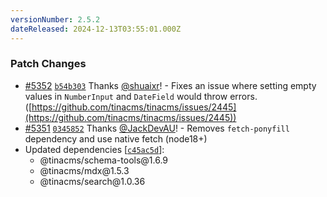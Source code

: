 ```yaml
---
versionNumber: 2.5.2
dateReleased: 2024-12-13T03:55:01.000Z
---
```


### Patch Changes

* [#5352](https://github.com/tinacms/tinacms/pull/5352) [`b54b303`](https://github.com/tinacms/tinacms/commit/b54b303a8290528230dc83d8fb1b7535df7199f6) Thanks [@shuaixr](https://github.com/shuaixr)! - Fixes an issue where setting empty values in `NumberInput` and `DateField` would throw errors. ([https://github.com/tinacms/tinacms/issues/2445](https://github.com/tinacms/tinacms/issues/2445))
* [#5351](https://github.com/tinacms/tinacms/pull/5351) [`0345852`](https://github.com/tinacms/tinacms/commit/0345852e3a7568b61a1417cd037715ab0d0dca01) Thanks [@JackDevAU](https://github.com/JackDevAU)! - Removes `fetch-ponyfill` dependency and use native fetch (node18+)
* Updated dependencies \[[`c45ac5d`](https://github.com/tinacms/tinacms/commit/c45ac5d9c7219593cde63e0cc6fbf945480884f7)]:
  * @tinacms/schema-tools\@1.6.9
  * @tinacms/mdx\@1.5.3
  * @tinacms/search\@1.0.36
